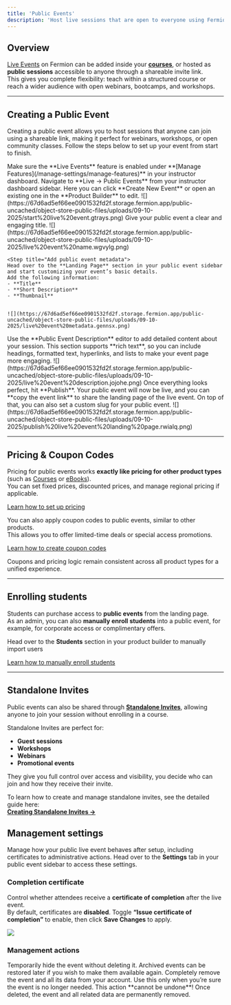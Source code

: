 ```yaml
---
title: 'Public Events'
description: 'Host live sessions that are open to everyone using Fermion’s Public Events feature.'
---
```


## Overview

[Live Events]() on Fermion can be added inside your **[courses]()**, or hosted as **public sessions** accessible to anyone through a shareable invite link.  
This gives you complete flexibility: teach within a structured course or reach a wider audience with open webinars, bootcamps, and workshops.

---

## Creating a Public Event

Creating a public event allows you to host sessions that anyone can join using a shareable link, making it perfect for webinars, workshops, or open community classes. Follow the steps below to set up your event from start to finish.

<Steps>
  <Step title="Enable Live Events">
    Make sure the **Live Events** feature is enabled under **[Manage Features](/manage-settings/manage-features)** in your instructor dashboard.
  </Step>

  <Step title="Access public events">
    Navigate to **Live → Public Events** from your instructor dashboard sidebar.  
    Here you can click **Create New Event** or open an existing one in the **Product Builder** to edit.
    ![](https://67d6ad5ef66ee0901532fd2f.storage.fermion.app/public-uncached/object-store-public-files/uploads/09-10-2025/start%20live%20event.gtrays.png)
  </Step>

  <Step title="Give your public event a name">
    Give your public event a clear and engaging title. 
    ![](https://67d6ad5ef66ee0901532fd2f.storage.fermion.app/public-uncached/object-store-public-files/uploads/09-10-2025/live%20event%20name.wgvylg.png)
  </Step>

    <Step title="Add public event metadata">
    Head over to the **Landing Page** section in your public event sidebar and start customizing your event’s basic details.  
    Add the following information:
    - **Title**  
    - **Short Description**  
    - **Thumbnail**  


    ![](https://67d6ad5ef66ee0901532fd2f.storage.fermion.app/public-uncached/object-store-public-files/uploads/09-10-2025/live%20event%20metadata.gennsx.png)
  </Step>

  <Step title="Write public event description">
    Use the **Public Event Description** editor to add detailed content about your session.  
    This section supports **rich text**, so you can include headings, formatted text, hyperlinks, and lists to make your event page more engaging.
    ![](https://67d6ad5ef66ee0901532fd2f.storage.fermion.app/public-uncached/object-store-public-files/uploads/09-10-2025/live%20event%20description.jojohe.png)
  </Step>

  <Step title="Publish your event">
    Once everything looks perfect, hit **Publish**.  
    Your public event will now be live, and you can **copy the event link** to share the landing page of the live event. On top of that, you can also set a custom slug for your public event.
    ![](https://67d6ad5ef66ee0901532fd2f.storage.fermion.app/public-uncached/object-store-public-files/uploads/09-10-2025/publish%20live%20event%20landing%20page.rwialq.png)
  </Step>
</Steps>

---


## Pricing & Coupon Codes

Pricing for public events works **exactly like pricing for other product types** (such as [Courses](/setting-up-course/prerequisites) or [eBooks](/ebooks/introduction)).  
You can set fixed prices, discounted prices, and manage regional pricing if applicable.

[Learn how to set up pricing](/setup-pricing/fixed-pricing-plan)

You can also apply coupon codes to public events, similar to other products.  
This allows you to offer limited-time deals or special access promotions.

[Learn how to create coupon codes](/setup-pricing/add-coupon-codes)

<Check>
Coupons and pricing logic remain consistent across all product types for a unified experience.
</Check>

---

## Enrolling students

Students can purchase access to **public events** from the landing page.  
As an admin, you can also **manually enroll students** into a public event, for example, for corporate access or complimentary offers.

Head over to the **Students** section in your product builder to manually import users

[Learn how to manually enroll students](/ebooks/enroll-students)

---

## Standalone Invites

Public events can also be shared through **[Standalone Invites](/live-classes/standalone-invites)**, allowing anyone to join your session without enrolling in a course.

Standalone Invites are perfect for:
- **Guest sessions**
- **Workshops**
- **Webinars**
- **Promotional events**

They give you full control over access and visibility, you decide who can join and how they receive their invite.

To learn how to create and manage standalone invites, see the detailed guide here:  
[**Creating Standalone Invites →**](/live-classes/standalone-invites)

## Management settings


Manage how your public live event behaves after setup, including certificates to administrative actions. Head over to the **Settings** tab in your public event sidebar to access these settings.

### Completion certificate
Control whether attendees receive a **certificate of completion** after the live event.  
By default, certificates are **disabled**. Toggle **“Issue certificate of completion”** to enable, then click **Save Changes** to apply.

![](https://67d6ad5ef66ee0901532fd2f.storage.fermion.app/public-uncached/object-store-public-files/uploads/09-10-2025/live%20event%20settings.rsnrcw.png)

### Management actions

<Accordion title="Archive live event">
Temporarily hide the event without deleting it.  
Archived events can be restored later if you wish to make them available again.
</Accordion>

<Accordion title="Delete live event permanently">
Completely remove the event and all its data from your account.  
Use this only when you’re sure the event is no longer needed.  
<Warning>This action **cannot be undone**! Once deleted, the event and all related data are permanently removed.</Warning>
</Accordion>

